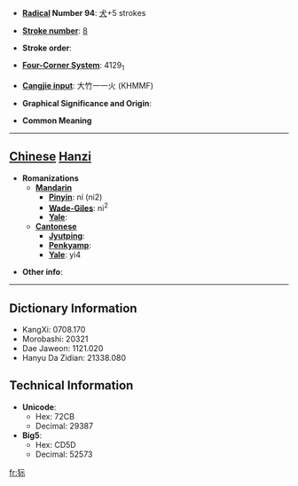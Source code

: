 * '''[[Wiktionary:Chinese radical index| Radical]] Number 94''': [[Wiktionary:Chinese radical index 犬|犬]]+5 strokes

* '''[[Wiktionary:Chinese total strokes index|Stroke number]]''': [[Wiktionary:Chinese total strokes index 8|8]]

* '''Stroke order''': 

* '''[[Wiktionary:Chinese four corner index|Four-Corner System]]''': 4129<sub>1</sub>

* '''[[Wiktionary:Chinese Cangjie index|Cangjie input]]''': 大竹一一火 (KHMMF)

* '''Graphical Significance and Origin''': 

* '''Common Meaning'''

----

== [[Chinese]] [[Hanzi]] ==

* '''Romanizations'''
** '''[[Mandarin]]'''
*** '''[[Pinyin]]''': ní (ni2)
*** '''[[Wade-Giles]]''': ni<sup>2</sup>
*** '''[[Yale]]''': 
** '''[[Cantonese]]'''
*** '''[[Jyutping]]''':
*** '''[[Penkyamp]]''': 
*** '''[[Yale]]''': yi4

* '''Other info''': 

----

== Dictionary Information ==

* KangXi: 0708.170
* Morobashi: 20321
* Dae Jaweon: 1121.020
* Hanyu Da Zidian: 21338.080

== Technical Information ==

* '''Unicode''':
** Hex: 72CB
** Decimal: 29387
* '''Big5''':
** Hex: CD5D
** Decimal: 52573

[[fr:狋]]